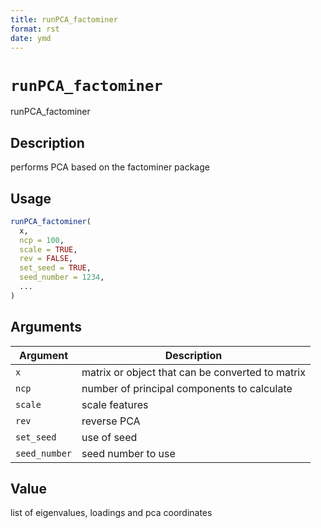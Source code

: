 ```yaml
--- 
title: runPCA_factominer 
format: rst 
date: ymd 
--- 
```

# `runPCA_factominer`

runPCA_factominer


## Description

performs PCA based on the factominer package


## Usage

```r
runPCA_factominer(
  x,
  ncp = 100,
  scale = TRUE,
  rev = FALSE,
  set_seed = TRUE,
  seed_number = 1234,
  ...
)
```


## Arguments

Argument      |Description
------------- |----------------
`x`     |     matrix or object that can be converted to matrix
`ncp`     |     number of principal components to calculate
`scale`     |     scale features
`rev`     |     reverse PCA
`set_seed`     |     use of seed
`seed_number`     |     seed number to use


## Value

list of eigenvalues, loadings and pca coordinates


